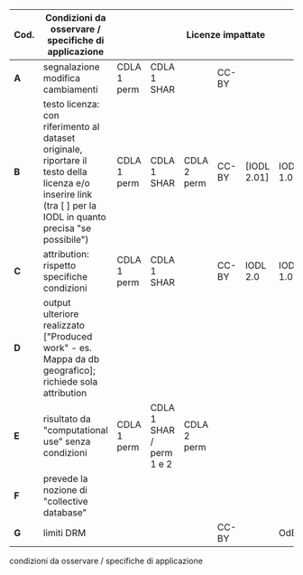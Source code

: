 :::{.column-page-inset-right #tbl-condizioni-licenze}

```{=html}
<table class="table table-sm table-bordered table-responsive small text-start table-striped">
<colgroup>
<col style="width: 1%">
<col style="width: 36%">
<col style="width: 9%">
<col style="width: 9%">
<col style="width: 9%">
<col style="width: 9%">
<col style="width: 9%">
<col style="width: 9%">
<col style="width: 9%">
</colgroup>
<thead>
<tr class="header">
<th><strong>Cod.</strong></th>
<th><strong>Condizioni da osservare / specifiche di applicazione</strong></th>
<th colspan="7" style="text-align: center;"><strong>Licenze impattate</strong></th>
</tr>
</thead>
<tbody>
<tr>
<td><strong>A</strong></td>
<td>segnalazione modifica cambiamenti</td>
<td>CDLA 1<br>perm</td>
<td>CDLA 1<br>SHAR</td>
<td></td>
<td>CC-BY</td>
<td></td>
<td></td>
<td></td>
</tr>
<tr>
<td><strong>B</strong></td>
<td>testo licenza: con riferimento al dataset originale, riportare il testo della licenza e/o inserire link (tra [ ] per la IODL in quanto precisa "se possibile")</td>
<td>CDLA 1<br>perm</td>
<td>CDLA 1<br>SHAR</td>
<td>CDLA 2 perm</td>
<td>CC-BY</td>
<td>[IODL 2.01]</td>
<td>IODL 1.0</td>
<td>OdBL</td>
</tr>
<tr>
<td><strong>C</strong></td>
<td>attribution: rispetto specifiche condizioni</td>
<td>CDLA 1<br>perm</td>
<td>CDLA 1<br>SHAR</td>
<td></td>
<td>CC-BY</td>
<td>IODL 2.0</td>
<td>IODL 1.0</td>
<td>OdBL</td>
</tr>
<tr>
<td><strong>D</strong></td>
<td>output ulteriore realizzato ["Produced work" - es. Mappa da db geografico]; richiede sola attribution</td>
<td></td>
<td></td>
<td></td>
<td></td>
<td></td>
<td></td>
<td>OdBL</td>
</tr>
<tr>
<td><strong>E</strong></td>
<td>risultato da "computational use" senza condizioni</td>
<td>CDLA 1<br>perm</td>
<td>CDLA 1 SHAR / perm 1 e 2</td>
<td>CDLA 2 perm</td>
<td></td>
<td></td>
<td></td>
<td></td>
</tr>
<tr>
<td><strong>F</strong></td>
<td>prevede la nozione di "collective database"</td>
<td></td>
<td></td>
<td></td>
<td></td>
<td></td>
<td></td>
<td>OdBL</td>
</tr>
<tr>
<td><strong>G</strong></td>
<td>limiti DRM</td>
<td></td>
<td></td>
<td></td>
<td>CC-BY</td>
<td></td>
<td>OdBL</td>
<td></td>
</tr>
</tbody>
</table>
```

condizioni da osservare / specifiche di applicazione

:::
